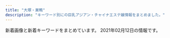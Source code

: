 ```yaml
---
title: "大塚・巣鴨"
description: "キーワード別にの巨乳アジアン・チャイナエステ嬢情報をまとめました。"
---
```


新着画像と新着キーワードをまとめています。
2021年02月12日の情報です。

<DmmAffiliateIns />
<KeywordTable
  shops={
    [
    {
        "name": "Relax Luck",
        "img_links": [
            "http://www.relax-luck.work/images/4.jpg",
            "http://www.relax-luck.work/images/int1.png",
            "http://www.relax-luck.work/images/tr.jpg",
            "http://www.relax-luck.work/images/rec1.jpg",
            "http://www.relax-luck.work/images/sys.png",
            "http://www.relax-luck.work/sp/staff/siori.jpg",
            "http://www.relax-luck.work/images/1.jpg",
            "http://www.relax-luck.work/sp/images/news.jpg",
            "http://www.relax-luck.work/sp/images/sys.png",
            "http://www.relax-luck.work/sp/img/miho1.jpg",
            "http://www.relax-luck.work/sp/img/siori2.jpg",
            "http://www.relax-luck.work/sp/images/int2.png",
            "http://www.relax-luck.work/img/miho2.jpg",
            "http://www.relax-luck.work/sp/images/staff_t.jpg",
            "http://www.relax-luck.work/sp/staff/miho.jpg",
            "http://www.relax-luck.work/img/miho1.jpg",
            "http://www.relax-luck.work/img/siori2.jpg",
            "http://www.relax-luck.work/images/rec2.jpg",
            "http://www.relax-luck.work/sp/img/siori1.jpg",
            "http://www.relax-luck.work/sp/images/footer.jpg",
            "http://www.relax-luck.work/sp/menu/staff.jpg",
            "http://www.relax-luck.work/sp/img/erika1.jpg",
            "http://www.relax-luck.work/img/sizuka1.jpg",
            "http://www.relax-luck.work/sp/images/int1.png",
            "http://www.relax-luck.work/sp/img/erika2.jpg",
            "http://www.relax-luck.work/images/3.jpg",
            "http://www.relax-luck.work/sp/images/tel.png",
            "http://www.relax-luck.work/images/sm.jpg",
            "http://www.relax-luck.work/sp/img/sizuka1.jpg",
            "http://www.relax-luck.work/images/interior_t.jpg",
            "http://www.relax-luck.work/img/siori1.jpg",
            "http://www.relax-luck.work/images/ta.jpg",
            "http://www.relax-luck.work/images/2.jpg",
            "http://www.relax-luck.work/sp/images/ta.png",
            "http://www.relax-luck.work/sp/img/sizuka2.jpg",
            "http://www.relax-luck.work/images/news_t.jpg",
            "http://www.relax-luck.work/sp/images/ac1.png",
            "http://www.relax-luck.work/images/head.jpg",
            "http://www.relax-luck.work/images/ac1.jpg",
            "http://www.relax-luck.work/sp/staff/erika.jpg",
            "http://www.relax-luck.work/images/staff_t.jpg",
            "http://www.relax-luck.work/img/erika2.jpg",
            "http://www.relax-luck.work/sp/images/rec1.jpg",
            "http://www.relax-luck.work/img/sizuka2.jpg",
            "http://www.relax-luck.work/sp/images/rec2.jpg",
            "http://www.relax-luck.work/sp/img/miho2.jpg",
            "http://www.relax-luck.work/sp/images/ac1.jpg",
            "http://www.relax-luck.work/sp/images/interior_t.jpg",
            "http://www.relax-luck.work/images/int2.png",
            "http://www.relax-luck.work/sp/images/head.jpg",
            "http://www.relax-luck.work/sp/staff/sizuka.jpg",
            "http://www.relax-luck.work/img/erika1.jpg",
            "http://www.relax-luck.work/sp/menu/top.jpg"
        ],
        "keywords": {},
        "station": "JR\u5de3\u9d28\u99c5\u6b63\u9762\u53e3",
        "url": "http://www.relax-luck.work/"
    },
    {
        "keywords": {},
        "station": "JR\u5927\u585a\u99c5\u5317\u53e3",
        "url": "http://rinpa-awa.info/",
        "img_links": [],
        "name": "\u99a8-\u304b\u304a\u308a-"
    },
    {
        "keywords": {},
        "url": "http://ko-relax.info/",
        "station": "JR\u99d2\u8fbc\u99c5\u6771\u53e3",
        "name": "\u3066\u3082\u307f\u3084",
        "img_links": []
    },
    {
        "station": "JR\u99d2\u8fbc\u99c5\u5357\u53e3",
        "img_links": [
            "http://www.ko-story.com/css/nav/nav-007.jpg",
            "http://www.ko-story.com/css/top01-left03.jpg",
            "http://www.ko-story.com/css/staff/staff-010-b.jpg",
            "http://www.ko-story.com/css/osusume-013.jpg",
            "http://www.ko-story.com/css/nav/nav-004.jpg",
            "http://www.ko-story.com/css/top01-left02.jpg",
            "http://www.ko-story.com/css/staff/staff-012-a.jpg",
            "http://www.ko-story.com/css/staff/staff-0013-b.jpg",
            "http://www.ko-story.com/css/staff/staff-0013-a.jpg",
            "http://www.ko-story.com/css/osusume-00014a.jpg",
            "http://www.ko-story.com/css/staff/staff-0014-b.jpg",
            "http://www.ko-story.com/css/nav/nav-002.jpg",
            "http://www.ko-story.com/css/nav/nav-003.jpg",
            "http://www.ko-story.com/css/nav/nav-001.jpg",
            "http://www.ko-story.com/css/staff/staff-012-b.jpg",
            "http://www.ko-story.com/css/staff/staff-0014-a.jpg",
            "http://www.ko-story.com/css/osusume-011.jpg",
            "http://www.ko-story.com/css/main-girl02.png",
            "http://www.ko-story.com/css/head-change.jpg",
            "http://www.ko-story.com/css/staff/staff-010-a.jpg",
            "http://www.ko-story.com/css/top01-left01.png",
            "http://www.ko-story.com/css/tel01.png",
            "http://www.ko-story.com/css/main-staff03.jpg",
            "http://www.ko-story.com/css/nav/nav-005.jpg",
            "http://www.ko-story.com/css/nav/nav-006.jpg",
            "http://www.ko-story.com/css/main-staff01.jpg"
        ],
        "url": "http://www.ko-story.com/",
        "keywords": {
            "89": 2,
            "D": 8,
            "88": 6
        },
        "name": "\u30b9\u30c8\u30fc\u30ea\u30fc"
    },
    {
        "station": "JR\u5927\u585a\u99c5\u5317\u53e3",
        "url": "https://sakura.aoaoeo.com/",
        "keywords": {},
        "img_links": [],
        "name": "SAKURA \u30ea\u30e9\u30af\u30bc\u30fc\u30b7\u30e7\u30f3"
    },
    {
        "url": "https://koi-relax.tokyo/",
        "name": "\u604b",
        "station": "JR\u5de3\u9d28\u99c5",
        "keywords": {},
        "img_links": []
    },
    {
        "img_links": [
            "https://townnet.ne.jp/myondon/top/access/img/kanban.jpg",
            "https://townnet.ne.jp/myondon/top/view/img/v_01.jpg",
            "https://townnet.ne.jp/myondon/top/view/img/v_08.jpg",
            "https://townnet.ne.jp/myondon/top/view/img/v_04.jpg",
            "https://townnet.ne.jp/myondon/top/view/img/s_04.jpg",
            "https://townnet.ne.jp/myondon/top/img/net1.jpg",
            "https://townnet.ne.jp/myondon/top/view/img/s_09.jpg",
            "https://townnet.ne.jp/myondon/top/staff/img/bb.jpg",
            "https://townnet.ne.jp/myondon/top/staff/img/jun2.jpg",
            "https://townnet.ne.jp/myondon/top/staff/img/g_6576.jpg",
            "https://townnet.ne.jp/myondon/top/staff/img/hal.jpg",
            "https://townnet.ne.jp/myondon/top/staff/img/mari.jpg",
            "https://townnet.ne.jp/myondon/top/view/img/s_01.jpg",
            "https://townnet.ne.jp/myondon/top/staff/img/kaori.jpg",
            "https://townnet.ne.jp/myondon/top/view/img/v_06.jpg",
            "https://townnet.ne.jp/myondon/top/img/information.jpg",
            "https://townnet.ne.jp/myondon/top/view/img/s_02.jpg",
            "https://townnet.ne.jp/myondon/top/view/img/v_03.jpg",
            "https://townnet.ne.jp/myondon/top/system/img/price.jpg",
            "https://townnet.ne.jp/myondon/top/view/img/s_05.jpg",
            "https://townnet.ne.jp/myondon/img/img_02.jpg",
            "https://townnet.ne.jp/myondon/top/view/img/s_03.jpg",
            "https://townnet.ne.jp/myondon/top/system/img/net.jpg",
            "https://townnet.ne.jp/myondon/top/staff/img/kaori_1.jpg",
            "https://townnet.ne.jp/myondon/top/view/img/s_11.jpg",
            "https://townnet.ne.jp/myondon/top/view/img/s_08.jpg",
            "https://townnet.ne.jp/myondon/top/view/img/s_12.jpg",
            "https://townnet.ne.jp/myondon/top/staff/img/aya.jpg",
            "https://townnet.ne.jp/myondon/top/view/img/s_06.jpg",
            "https://townnet.ne.jp/myondon/top/view/img/v_02.jpg",
            "https://townnet.ne.jp/myondon/top/view/img/v_05.jpg",
            "https://townnet.ne.jp/myondon/top/view/img/s_07.jpg",
            "https://townnet.ne.jp/myondon/top/view/img/s_10.jpg",
            "https://townnet.ne.jp/myondon/top/view/img/v_07.jpg"
        ],
        "keywords": {},
        "station": "JR\u5927\u585a\u99c5\u5317\u53e3",
        "name": "\u660e\u6d1e",
        "url": "https://townnet.ne.jp/myondon/"
    },
    {
        "img_links": [
            "http://koukou.ests.co/images/news.jpg",
            "http://koukou.a1.jps.cm/upload/sites/26/2020/07/2020071510180978-200x268.jpg",
            "http://koukou.ests.co/images/acc2.jpg",
            "http://koukou.a1.jps.cm/upload/sites/26/2021/01/2021013006464349-350x467.jpg",
            "http://koukou.a1.jps.cm/upload/sites/26/2020/07/2020071510180978-350x467.jpg",
            "http://koukou.ests.co/images/top.jpg",
            "http://koukou.a1.jps.cm/upload/sites/26/2020/08/2020080301274439-350x467.jpg",
            "http://koukou.ests.co/images/acc3.jpg",
            "http://koukou.ests.co/images/link_line.jpg",
            "http://koukou.ests.co/images/bjs3.jpg",
            "http://koukou.a1.jps.cm/upload/sites/26/2020/10/202010230133115-200x268.jpg",
            "http://koukou.ests.co/images/acc1.jpg",
            "http://koukou.ests.co/images/acc4.jpg",
            "http://koukou.ests.co/images/pick.jpg",
            "http://koukou.a1.jps.cm/upload/sites/26/2020/10/202010230133115-350x467.jpg",
            "http://koukou.a1.jps.cm/upload/sites/26/2021/01/2021013006464349-200x268.jpg",
            "http://koukou.a1.jps.cm/upload/sites/26/2020/08/2020080301274439-200x268.jpg",
            "http://koukou.ests.co/images/mobile.jpg",
            "http://koukou.ests.co/images/staff_line.jpg"
        ],
        "keywords": {
            "87": 1,
            "D": 4,
            "85": 1,
            "86": 2
        },
        "station": "JR\u99d2\u8fbc\u99c5\u5317\u53e3",
        "name": "\u3046\u3055\u304e",
        "url": "http://koukou.ests.co/"
    },
    {
        "name": "Chocolate -\u30c1\u30e7\u30b3\u30ec\u30fc\u30c8-",
        "keywords": {},
        "img_links": [
            "http://relax-treat.com/staff/ai/01.jpg",
            "http://relax-treat.com/css/staff/up.jpg",
            "http://relax-treat.com/staff/ami/02.jpg",
            "http://relax-treat.com/css/nav/nav-004.jpg",
            "http://relax-treat.com/css/tel01.png",
            "http://relax-treat.com/css/staff/new.jpg",
            "http://relax-treat.com/staff/koko/01.jpg",
            "http://relax-treat.com/staff/nana/01.jpg",
            "http://relax-treat.com/css/top02.jpg",
            "http://relax-treat.com/staff/mei/01.jpg",
            "http://relax-treat.com/staff/anna/02.jpg",
            "http://relax-treat.com/staff/ami/01.jpg",
            "http://relax-treat.com/staff/rumi/01.jpg",
            "http://relax-treat.com/css/nav/nav-006.jpg",
            "http://relax-treat.com/css/nav/nav-001.jpg",
            "http://relax-treat.com/staff/mei/02.jpg",
            "http://relax-treat.com/css/top-left02.jpg",
            "http://relax-treat.com/css/top-left0001.jpg",
            "http://relax-treat.com/staff/anna/01.jpg",
            "http://relax-treat.com/css/nav/nav-003.jpg",
            "http://relax-treat.com/css/nav/nav-005.jpg",
            "http://relax-treat.com/staff/haru/01.jpg",
            "http://relax-treat.com/css/nav/nav-002.jpg",
            "http://relax-treat.com/staff/koko/02.jpg"
        ],
        "station": "JR\u99d2\u8fbc\u99c5\u6771\u53e3",
        "url": "http://relax-treat.com/"
    },
    {
        "name": "\u51db\u82b1 \u308a\u3093\u304b",
        "station": "JR\u5927\u585a\u99c5\u5357\u53e3",
        "img_links": [],
        "url": "http://rin-este.info/",
        "keywords": {}
    },
    {
        "keywords": {},
        "img_links": [
            "http://iyashinomori.oks.bz/images/top.jpg",
            "http://iyashinomori.oks.bz/images/room3.jpg",
            "http://iyashinomori.oks.bz/photos/sites/72/2020/10/2020101903342723.jpg",
            "http://iyashinomori.oks.bz/photos/sites/72/2020/10/2020101903314523.jpg",
            "http://iyashinomori.oks.bz/images/bj3.jpg",
            "http://iyashinomori.oks.bz/photos/sites/72/2020/10/2020101903203761.jpg",
            "http://iyashinomori.oks.bz/images/room4.jpg",
            "http://iyashinomori.oks.bz/photos/sites/72/2020/10/2020101903314748.jpg",
            "http://iyashinomori.oks.bz/images/mobile.jpg",
            "http://iyashinomori.oks.bz/images/bj2.jpg",
            "http://iyashinomori.oks.bz/images/s_news.jpg",
            "http://iyashinomori.oks.bz/images/room2.jpg",
            "http://iyashinomori.oks.bz/photos/sites/72/2020/10/2020101903314625.jpg",
            "http://iyashinomori.oks.bz/images/s_staff.png",
            "http://iyashinomori.oks.bz/images/room1.jpg"
        ],
        "url": "http://iyashinomori.oks.bz/",
        "station": "JR\u99d2\u8fbc\u99c5\u5357\u53e3",
        "name": "\u7652\u3057\u306e\u68ee"
    },
    {
        "img_links": [
            "http://relaxation.red/img/st91.jpg",
            "http://relaxation.red/img/stat.jpg",
            "http://relaxation.red/img/st6.jpg",
            "http://relaxation.red/img/st2.jpg",
            "http://relaxation.red/img/rect.jpg",
            "http://relaxation.red/img/st9.jpg",
            "http://relaxation.red/img/top.jpg",
            "http://relaxation.red/img/st3.jpg",
            "http://relaxation.red/img/st5.jpg",
            "http://relaxation.red/img/st7.jpg",
            "http://relaxation.red/img/kan.jpg",
            "http://relaxation.red/img/acct.jpg",
            "http://relaxation.red/img/fla.jpg",
            "http://relaxation.red/img/st4.jpg",
            "http://relaxation.red/img/st1.jpg"
        ],
        "url": "http://relaxation.red/",
        "station": "JR\u99d2\u8fbc\u99c5\u5317\u53e3",
        "name": "\u7652\u51e6\uff5e\u30e6\u30c9\u30b3\u30ed\uff5e",
        "keywords": {}
    },
    {
        "url": "http://es-romance.work/",
        "keywords": {},
        "station": "JR\u5de3\u9d28\u99c5\u6b63\u9762\u53e3",
        "name": "\u304a\u5e30\u308aBABY",
        "img_links": [
            "http://es-romance.work/_src/51012166/wechatimg28_20201216144753096.jpg",
            "http://es-romance.work/_src/53050106/wechatimg145.jpg",
            "http://es-romance.work/_src/53002536/wechatimg189.jpg",
            "http://es-romance.work/_src/52594292/wechatimg188.jpg",
            "http://es-romance.work/_src/50927121/wechatimg1613.jpg",
            "http://es-romance.work/_src/52594245/wechatimg69_20210116175936641.jpg",
            "http://es-romance.work/_src/50572197/wechatimg401_20201111115842621.jpg",
            "http://es-romance.work/_src/51884524/wechatimg2181.jpg",
            "http://es-romance.work/_src/50927128/wechatimg1478.jpg",
            "http://es-romance.work/_src/51884530/wechatimg68_20210116175936714.jpg",
            "http://es-romance.work/_src/50927258/wechatimg1613.jpg",
            "http://es-romance.work/_src/50572179/cam.jpg",
            "http://es-romance.work/_src/50801639/wechatimg1562.jpg",
            "http://es-romance.work/_src/51884526/wechatimg70_20210116175936719.jpg",
            "http://es-romance.work/_src/53050107/wechatimg144.jpg",
            "http://es-romance.work/_src/51884528/wechatimg70_20210116175936719.jpg",
            "http://es-romance.work/_src/50572198/wechatimg403_20201111115842580.jpg",
            "http://es-romance.work/_src/51012027/wechatimg28_20201216144753096.jpg",
            "http://es-romance.work/_src/50927127/wechatimg1478.jpg",
            "http://es-romance.work/_src/50572194/wechatimg402.jpg",
            "http://es-romance.work/_src/50572184/slider2_20201209160139115.jpg",
            "http://es-romance.work/_src/50801640/wechatimg1562.jpg",
            "http://es-romance.work/_src/51884531/wechatimg68_20210116175936714.jpg",
            "http://es-romance.work/_src/51884533/wechatimg69_20210116175936641.jpg",
            "http://es-romance.work/_src/50572130/wechatimg198_20190126093224863.jpg",
            "http://es-romance.work/_src/52594294/wechatimg189.jpg",
            "http://es-romance.work/_src/50927123/wechatimg1619.jpg",
            "http://es-romance.work/_src/51012030/wechatimg29_20201216144753098.jpg",
            "http://es-romance.work/_src/50572195/wechatimg401_20201111115842621.jpg",
            "http://es-romance.work/_src/50572186/slider1_20201209160139057.jpg",
            "http://es-romance.work/_src/52594296/wechatimg184.jpg",
            "http://es-romance.work/_src/51012024/wechatimg29_20201216144753098.jpg",
            "http://es-romance.work/_src/50927122/wechatimg1613.jpg",
            "http://es-romance.work/_src/50572177/navinavi_02.png",
            "http://es-romance.work/_src/52594298/wechatimg184.jpg",
            "http://es-romance.work/_src/50927124/wechatimg1619.jpg",
            "http://es-romance.work/_src/53002537/wechatimg188.jpg",
            "http://es-romance.work/_src/52594244/wechatimg68_20210116175936714.jpg",
            "http://es-romance.work/_src/53002545/wechatimg144.jpg",
            "http://es-romance.work/_src/51012026/wechatimg28_20201216144753096.jpg",
            "http://es-romance.work/_src/53002548/wechatimg146_20210209143323225.jpg",
            "http://es-romance.work/_src/51012031/wechatimg29_20201216144753098.jpg",
            "http://es-romance.work/_src/50801636/wechatimg1561.jpg",
            "http://es-romance.work/_src/50572196/wechatimg401_20201111115842621.jpg",
            "http://es-romance.work/_src/50572192/wechatimg402.jpg",
            "http://es-romance.work/_src/53002535/wechatimg184.jpg",
            "http://es-romance.work/_src/50927126/wechatimg1478.jpg",
            "http://es-romance.work/_src/50572180/cam.jpg",
            "http://es-romance.work/_src/51884532/wechatimg69_20210116175936641.jpg",
            "http://es-romance.work/_src/50572200/wechatimg403_20201111115842580.jpg",
            "http://es-romance.work/_src/53002546/wechatimg146_20210209143323225.jpg",
            "http://es-romance.work/_src/51012032/wechatimg26_20201216144753104.jpg",
            "http://es-romance.work/_src/50801631/wechatimg1562.jpg",
            "http://es-romance.work/_src/51012033/wechatimg26_20201216144753104.jpg",
            "http://es-romance.work/_src/53002547/wechatimg146_20210209143323225.jpg",
            "http://es-romance.work/_src/51884523/wechatimg2181.jpg",
            "http://es-romance.work/_src/53002543/wechatimg144.jpg",
            "http://es-romance.work/_src/50801632/wechatimg1562.jpg",
            "http://es-romance.work/_src/50927114/wechatimg1613.jpg",
            "http://es-romance.work/_src/53002540/wechatimg145.jpg",
            "http://es-romance.work/_src/50572203/wechatimg401_20201111115842621.jpg",
            "http://es-romance.work/_src/50927120/wechatimg1613.jpg",
            "http://es-romance.work/_src/50572199/wechatimg403_20201111115842580.jpg",
            "http://es-romance.work/_src/51884529/wechatimg68_20210116175936714.jpg",
            "http://es-romance.work/_src/51012029/wechatimg29_20201216144753098.jpg",
            "http://es-romance.work/_src/52594295/wechatimg189.jpg",
            "http://es-romance.work/_src/50906836/wechatimg1563.jpg",
            "http://es-romance.work/_src/50801637/wechatimg1561.jpg",
            "http://es-romance.work/_src/50801641/wechatimg1562.jpg",
            "http://es-romance.work/_src/50572175/navinavi_01.png",
            "http://es-romance.work/_src/50801638/wechatimg1561.jpg",
            "http://es-romance.work/_src/51012034/wechatimg26_20201216144753104.jpg",
            "http://es-romance.work/_src/50572204/wechatimg401_20201111115842621.jpg",
            "http://es-romance.work/_src/50927125/wechatimg1619.jpg",
            "http://es-romance.work/_src/53050108/wechatimg146_20210209143323225.jpg",
            "http://es-romance.work/_src/53002542/wechatimg145.jpg",
            "http://es-romance.work/_src/50572170/slider5_20201209160139125.jpg",
            "http://es-romance.work/_src/52594293/wechatimg189.jpg",
            "http://es-romance.work/_src/52594290/wechatimg188.jpg",
            "http://es-romance.work/_src/51884534/wechatimg69_20210116175936641.jpg",
            "http://es-romance.work/_src/51012023/wechatimg26_20201216144753104.jpg",
            "http://es-romance.work/_src/50572185/slider3_20201209160139119.jpg",
            "http://es-romance.work/_src/50906837/wechatimg1563.jpg",
            "http://es-romance.work/_src/52594243/wechatimg70_20210116175936719.jpg",
            "http://es-romance.work/_src/53002541/wechatimg145.jpg",
            "http://es-romance.work/_src/52594297/wechatimg184.jpg",
            "http://es-romance.work/_src/51012028/wechatimg28_20201216144753096.jpg",
            "http://es-romance.work/_src/51884527/wechatimg70_20210116175936719.jpg",
            "http://es-romance.work/_src/52594291/wechatimg188.jpg",
            "http://es-romance.work/_src/53002544/wechatimg144.jpg",
            "http://es-romance.work/_src/50572128/_k3_4082.jpg",
            "http://es-romance.work/_src/50572193/wechatimg402.jpg",
            "http://es-romance.work/_src/50906838/wechatimg1563.jpg"
        ]
    },
    {
        "station": "JR\u5927\u585a\u99c5\u5357\u53e3",
        "name": "\u7652\u3057\u306e\u5fc3",
        "url": "http://iyasi.relaxnabi.com/",
        "img_links": [
            "http://iyasi.relaxnabi.com/css/staff/staff019-a.jpg",
            "http://iyasi.relaxnabi.com/css/staff/staff0002-a.jpg",
            "http://iyasi.relaxnabi.com/css/staff/staff37.jpg",
            "http://iyasi.relaxnabi.com/css/recurit07.jpg",
            "http://iyasi.relaxnabi.com/css/staff/staff49.jpg",
            "http://iyasi.relaxnabi.com/css/nav/nav-002.png",
            "http://iyasi.relaxnabi.com/css/staff/staff006.jpg",
            "http://iyasi.relaxnabi.com/css/staff/staff40-a.jpg",
            "http://iyasi.relaxnabi.com/css/nav/nav-003.png",
            "http://iyasi.relaxnabi.com/css/staff/staff33-d.jpg",
            "http://iyasi.relaxnabi.com/css/nav/nav-004.png",
            "http://iyasi.relaxnabi.com/css/staff/staff24-b.jpg",
            "http://iyasi.relaxnabi.com/css/nav/nav-001.png",
            "http://iyasi.relaxnabi.com/css/staff/staff33-e.jpg",
            "http://iyasi.relaxnabi.com/css/staff/staff45-a.jpg",
            "http://iyasi.relaxnabi.com/css/staff/staff29.jpg",
            "http://iyasi.relaxnabi.com/css/staff/staff39-a.jpg",
            "http://iyasi.relaxnabi.com/css/staff/staff29-b.jpg",
            "http://iyasi.relaxnabi.com/css/staff/staff44.jpg",
            "http://iyasi.relaxnabi.com/css/staff/staff016.jpg",
            "http://iyasi.relaxnabi.com/css/staff/staff019.jpg",
            "http://iyasi.relaxnabi.com/css/staff/staff33-c.jpg",
            "http://iyasi.relaxnabi.com/css/staff/staff46-a.jpg",
            "http://iyasi.relaxnabi.com/css/top03.jpg",
            "http://iyasi.relaxnabi.com/css/staff/staff29-a.jpg",
            "http://iyasi.relaxnabi.com/css/staff/staff0002.jpg",
            "http://iyasi.relaxnabi.com/css/staff/staff28-a.jpg",
            "http://iyasi.relaxnabi.com/css/staff/staff28.jpg",
            "http://iyasi.relaxnabi.com/css/staff/staff37-b.jpg",
            "http://iyasi.relaxnabi.com/css/staff/naiyo01.jpg",
            "http://iyasi.relaxnabi.com/css/staff/staff016-a.jpg",
            "http://iyasi.relaxnabi.com/css/staff/staff38.jpg",
            "http://iyasi.relaxnabi.com/css/top01.jpg",
            "http://iyasi.relaxnabi.com/css/staff/staff018.jpg",
            "http://iyasi.relaxnabi.com/css/staff/staff46.jpg",
            "http://iyasi.relaxnabi.com/css/staff/staff33-b.jpg",
            "http://iyasi.relaxnabi.com/css/staff/staff29-c.jpg",
            "http://iyasi.relaxnabi.com/css/staff/staff26-a.jpg",
            "http://iyasi.relaxnabi.com/css/staff/staff38-a.jpg",
            "http://iyasi.relaxnabi.com/css/staff/staff24-a.jpg",
            "http://iyasi.relaxnabi.com/css/staff/staff52.jpg",
            "http://iyasi.relaxnabi.com/css/staff/staff37-a.jpg",
            "http://iyasi.relaxnabi.com/css/staff/staff24.jpg",
            "http://iyasi.relaxnabi.com/css/c-00001.jpg",
            "http://iyasi.relaxnabi.com/css/staff/staff33-a.jpg",
            "http://iyasi.relaxnabi.com/css/staff/staff26-b.jpg",
            "http://iyasi.relaxnabi.com/css/staff/staff39-b.jpg",
            "http://iyasi.relaxnabi.com/css/staff/staff39.jpg",
            "http://iyasi.relaxnabi.com/css/staff/staff52-a.jpg",
            "http://iyasi.relaxnabi.com/css/staff/staff41.jpg",
            "http://iyasi.relaxnabi.com/css/staff/staff33.jpg",
            "http://iyasi.relaxnabi.com/css/tel09.png",
            "http://iyasi.relaxnabi.com/css/staff/staff007.jpg",
            "http://iyasi.relaxnabi.com/css/staff/naiyo02.jpg",
            "http://iyasi.relaxnabi.com/css/staff/staff44-a.jpg",
            "http://iyasi.relaxnabi.com/css/staff/staff53.jpg",
            "http://iyasi.relaxnabi.com/css/staff/staff006-a.jpg",
            "http://iyasi.relaxnabi.com/css/staff/staff47-a.jpg",
            "http://iyasi.relaxnabi.com/css/staff/staff018-a.jpg",
            "http://iyasi.relaxnabi.com/css/staff/staff007-a.jpg",
            "http://iyasi.relaxnabi.com/css/staff/staff53-a.jpg",
            "http://iyasi.relaxnabi.com/css/staff/staff40.jpg",
            "http://iyasi.relaxnabi.com/css/staff/staff007-b.jpg",
            "http://iyasi.relaxnabi.com/css/staff/staff51.jpg",
            "http://iyasi.relaxnabi.com/css/staff/staff26.jpg",
            "http://iyasi.relaxnabi.com/css/top04-left.jpg",
            "http://iyasi.relaxnabi.com/css/staff/staff47.jpg",
            "http://iyasi.relaxnabi.com/css/staff/staff45.jpg",
            "http://iyasi.relaxnabi.com/css/staff/staff0002-b.jpg",
            "http://iyasi.relaxnabi.com/css/staff/staff41-a.jpg",
            "http://iyasi.relaxnabi.com/css/top0004-right.jpg",
            "http://iyasi.relaxnabi.com/css/nav/nav-005.png",
            "http://iyasi.relaxnabi.com/css/staff/staff49-a.jpg",
            "http://iyasi.relaxnabi.com/css/nav/nav-006.png"
        ],
        "keywords": {
            "E": 4,
            "88": 1,
            "C": 4,
            "G": 1,
            "89": 1,
            "D": 9,
            "92": 1,
            "90": 1,
            "F": 1
        }
    },
    {
        "station": "\u897f\u5de3\u9d28\u99c5A3\u53e3",
        "url": "http://mermaid.tyo.ac/",
        "name": "RelaCute no.1\u30fb\u30ea\u30e9\u30ad\u30e5\u30fc\u30c8 no.1",
        "img_links": [
            "http://mermaid.tyo.ac/photos/sites/9/2021/01/2021010607374728.jpg",
            "http://mermaid.tyo.ac/images/room1.jpg",
            "http://mermaid.tyo.ac/images/themes/blue/s_link.png",
            "http://mermaid.tyo.ac/photos/sites/9/2021/01/2021010607373428.jpg",
            "http://mermaid.tyo.ac/photos/sites/9/2021/01/2021010607193228.jpg",
            "http://mermaid.tyo.ac/images/themes/blue/s_ranking.png",
            "http://mermaid.tyo.ac/images/themes/blue/r3.jpg",
            "http://mermaid.tyo.ac/photos/sites/9/2020/07/202007050401424.jpg",
            "http://mermaid.tyo.ac/images/themes/blue/line.png",
            "http://mermaid.tyo.ac/images/themes/blue/s_newface.png",
            "http://mermaid.tyo.ac/images/themes/blue/mobile.jpg",
            "http://mermaid.tyo.ac/photos/sites/9/2021/01/2021010607375590.jpg",
            "http://mermaid.tyo.ac/photos/sites/9/2020/07/2020070504014544.jpg",
            "http://mermaid.tyo.ac/images/room2.jpg",
            "http://mermaid.tyo.ac/photos/sites/9/2020/07/2020070504014629.jpg",
            "http://mermaid.tyo.ac/photos/sites/9/2021/01/2021010607193226.jpg",
            "http://mermaid.tyo.ac/photos/sites/9/2021/01/202101060719336.jpg",
            "http://mermaid.tyo.ac/photos/sites/9/2020/07/202007050401371.jpg",
            "http://mermaid.tyo.ac/images/themes/blue/s_pickup.png",
            "http://mermaid.tyo.ac/photos/sites/9/2020/07/2020070504014156.jpg",
            "http://mermaid.tyo.ac/images/themes/blue/no2.png",
            "http://mermaid.tyo.ac/photos/sites/9/2021/01/2021010607193459.jpg",
            "http://mermaid.tyo.ac/images/themes/blue/s_staff.png",
            "http://mermaid.tyo.ac/photos/sites/9/2020/07/2020070504013113.jpg",
            "http://mermaid.tyo.ac/photos/sites/9/2021/01/2021010607374113.jpg",
            "http://mermaid.tyo.ac/images/themes/blue/no1.png",
            "http://mermaid.tyo.ac/photos/sites/9/2020/07/2020070504014471.jpg",
            "http://mermaid.tyo.ac/photos/sites/9/2020/07/2020070504012584.jpg",
            "http://mermaid.tyo.ac/photos/sites/9/2020/07/2020070504013051.jpg",
            "http://mermaid.tyo.ac/photos/sites/9/2020/07/2020070504013427.jpg",
            "http://mermaid.tyo.ac/photos/sites/9/2020/07/2020070504013943.jpg",
            "http://mermaid.tyo.ac/images/themes/blue/s_news.png",
            "http://mermaid.tyo.ac/photos/sites/9/2021/01/2021010607193192.jpg",
            "http://mermaid.tyo.ac/photos/sites/9/2020/07/2020070504013325.jpg",
            "http://mermaid.tyo.ac/photos/sites/9/2020/07/2020070504012720.jpg",
            "http://mermaid.tyo.ac/images/room4.jpg",
            "http://mermaid.tyo.ac/images/room3.jpg",
            "http://mermaid.tyo.ac/photos/sites/9/2020/07/2020070504013841.jpg",
            "http://mermaid.tyo.ac/photos/sites/9/2020/07/2020070504013573.jpg",
            "http://mermaid.tyo.ac/photos/sites/9/2020/07/2020070504012859.jpg",
            "http://mermaid.tyo.ac/images/themes/blue/s_zysx.png"
        ],
        "keywords": {
            "86": 24,
            "85": 18,
            "83": 6,
            "87": 6,
            "C": 30,
            "E": 6,
            "D": 42
        }
    },
    {
        "keywords": {},
        "station": "JR\u99d2\u8fbc\u99c5\u6771\u53e3",
        "name": "\u30de\u30b7\u30e5\u30de\u30ed",
        "url": "http://arm-es.com/",
        "img_links": [
            "http://arm-es.com/media/sites/13/2021/02/1612779404-flash.jpg",
            "http://arm-es.com/media/sites/13/elementor/thumbs/1612941267-3-p2nc2n5t7zewrticxz9ywzit7kvvofo0z361k1m1ls.jpg",
            "http://arm-es.com/media/sites/13/elementor/thumbs/1612941410-5-p2nc6dkpe7hnic39qqy6x9d191f82kitxforuwdz20.jpg",
            "http://arm-es.com/media/sites/13/elementor/thumbs/1612941250-2-p2nc276j0prrwq5q4xxvubba7e0huzxs0rb32mkypk.jpg",
            "http://arm-es.com/media/sites/13/2021/02/1612941410-5.jpg",
            "http://arm-es.com/media/sites/13/2021/02/1612776477-top.jpg",
            "http://arm-es.com/media/sites/13/elementor/thumbs/1612941250-2-p2nc276jzst1ag5kjadb8ljz412n1kwl8w2sec9qjk.jpg",
            "http://arm-es.com/media/sites/13/elementor/thumbs/1612941284-4-p2nc3351h2zivgvaybr7738yehmz4pgnh5hle19ku0.jpg",
            "http://arm-es.com/media/sites/13/elementor/thumbs/1612941234-1-p2nc1s53zd76qyrkkrfuqf3wp82mfua2movbe779h4.jpg",
            "http://arm-es.com/media/sites/13/2021/02/1612779406-flash1.jpg",
            "http://arm-es.com/media/sites/13/elementor/thumbs/1612941284-4-p2nc3352g60s96v5co6mldhnb4p4bafgpa9apqyco0.jpg",
            "http://arm-es.com/media/sites/13/2021/02/r1-1.jpg",
            "http://arm-es.com/media/sites/13/elementor/thumbs/1612941234-1-p2nc1s54yg8g4orez3va4pcllv4rmf8vutn0pww1b4.jpg",
            "http://arm-es.com/media/sites/13/elementor/thumbs/1612941267-3-p2nc2n5s8wdne3iijmujipa4axtqhup7qyec8bx9rs.jpg",
            "http://arm-es.com/media/sites/13/elementor/thumbs/1612941358-6-p2nc50p3itmqqm29o5tlblp2d044yb4sepriwieg1k.jpg",
            "http://arm-es.com/media/sites/13/elementor/thumbs/1612941358-6-p2nc50p4hwo04c242i90pvxr9n6a4w3lmuj88837vk.jpg",
            "http://arm-es.com/media/sites/13/2021/02/r2-1.jpg"
        ]
    },
    {
        "url": "http://relax-orange.work/",
        "keywords": {
            "C": 14,
            "86": 4,
            "88": 3,
            "87": 3,
            "E": 3,
            "D": 4,
            "85": 3
        },
        "station": "JR\u5de3\u9d28\u99c5\u5317\u53e3",
        "img_links": [
            "http://relax-orange.work/img/mobile-botton-0.png",
            "http://relax-orange.work/img/kanban.jpg",
            "http://relax-orange.work/img/m40.png",
            "http://relax-orange.work/img/st5.jpg",
            "http://relax-orange.work/i/img/sta5.jpg",
            "http://relax-orange.work/img/m3.png",
            "http://relax-orange.work/i/img/r1.jpg",
            "http://relax-orange.work/img/st2.jpg",
            "http://relax-orange.work/i/img/acc.jpg",
            "http://relax-orange.work/img/s3.jpg",
            "http://relax-orange.work/img/m20.png",
            "http://relax-orange.work/img/m6.png",
            "http://relax-orange.work/img/st3.jpg",
            "http://relax-orange.work/img/s1.jpg",
            "http://relax-orange.work/i/img/kanban.jpg",
            "http://relax-orange.work/i/img/r2.jpg",
            "http://relax-orange.work/img/sta2.jpg",
            "http://relax-orange.work/i/img/s2.jpg",
            "http://relax-orange.work/img/m30.png",
            "http://relax-orange.work/img/m5.png",
            "http://relax-orange.work/img/sta5.jpg",
            "http://relax-orange.work/img/m1.png",
            "http://relax-orange.work/img/s2.jpg",
            "http://relax-orange.work/i/img/s5.jpg",
            "http://relax-orange.work/img/m2.png",
            "http://relax-orange.work/img/m60.png",
            "http://relax-orange.work/i/img/r4.jpg",
            "http://relax-orange.work/img/st1.jpg",
            "http://relax-orange.work/img/s5.jpg",
            "http://relax-orange.work/img/m4.png",
            "http://relax-orange.work/i/img/r3.jpg",
            "http://relax-orange.work/i/img/s3.jpg",
            "http://relax-orange.work/i/img/s1.jpg",
            "http://relax-orange.work/img/nos.jpg",
            "http://relax-orange.work/img/m50.png",
            "http://relax-orange.work/img/sta1.jpg",
            "http://relax-orange.work/img/sta3.jpg"
        ],
        "name": "\u30aa\u30ec\u30f3\u30b8"
    }
]
}
/>
<DmmAffiliateScript />
